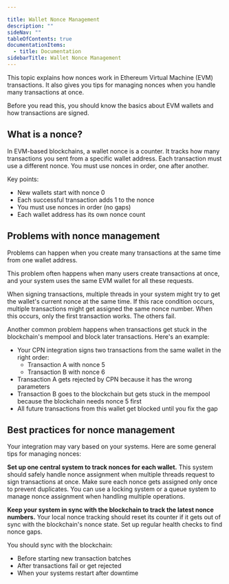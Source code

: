 ```yaml
---

title: Wallet Nonce Management
description: ""
sideNav: ""
tableOfContents: true
documentationItems:
  - title: Documentation
sidebarTitle: Wallet Nonce Management
---
```


This topic explains how nonces work in Ethereum Virtual Machine (EVM) transactions. It also gives you tips for managing nonces when you handle many transactions at once.

Before you read this, you should know the basics about EVM wallets and how transactions are signed.

## What is a nonce?
In EVM-based blockchains, a wallet nonce is a counter. It tracks how many transactions you sent from a specific wallet address. Each transaction must use a different nonce. You must use nonces in order, one after another.

Key points:

- New wallets start with nonce 0
- Each successful transaction adds 1 to the nonce
- You must use nonces in order (no gaps)
- Each wallet address has its own nonce count

## Problems with nonce management
Problems can happen when you create many transactions at the same time from one wallet address.

This problem often happens when many users create transactions at once, and your system uses the same EVM wallet for all these requests.

When signing transactions, multiple threads in your system might try to get the wallet's current nonce at the same time. If this race condition occurs, multiple transactions might get assigned the same nonce number. When this occurs, only the first transaction works. The others fail.

Another common problem happens when transactions get stuck in the blockchain's mempool and block later transactions. Here's an example:

- Your CPN integration signs two transactions from the same wallet in the right order:
  - Transaction A with nonce 5
  - Transaction B with nonce 6
- Transaction A gets rejected by CPN because it has the wrong parameters
- Transaction B goes to the blockchain but gets stuck in the mempool because the blockchain needs nonce 5 first
- All future transactions from this wallet get blocked until you fix the gap

## Best practices for nonce management

Your integration may vary based on your systems. Here are some general tips for managing nonces:

**Set up one central system to track nonces for each wallet.** This system should safely handle nonce assignment when multiple threads request to sign transactions at once. Make sure each nonce gets assigned only once to prevent duplicates. You can use a locking system or a queue system to manage nonce assignment when handling multiple operations.

**Keep your system in sync with the blockchain to track the latest nonce numbers.** Your local nonce tracking should reset its counter if it gets out of sync with the blockchain's nonce state. Set up regular health checks to find nonce gaps.

You should sync with the blockchain:

- Before starting new transaction batches
- After transactions fail or get rejected
- When your systems restart after downtime
